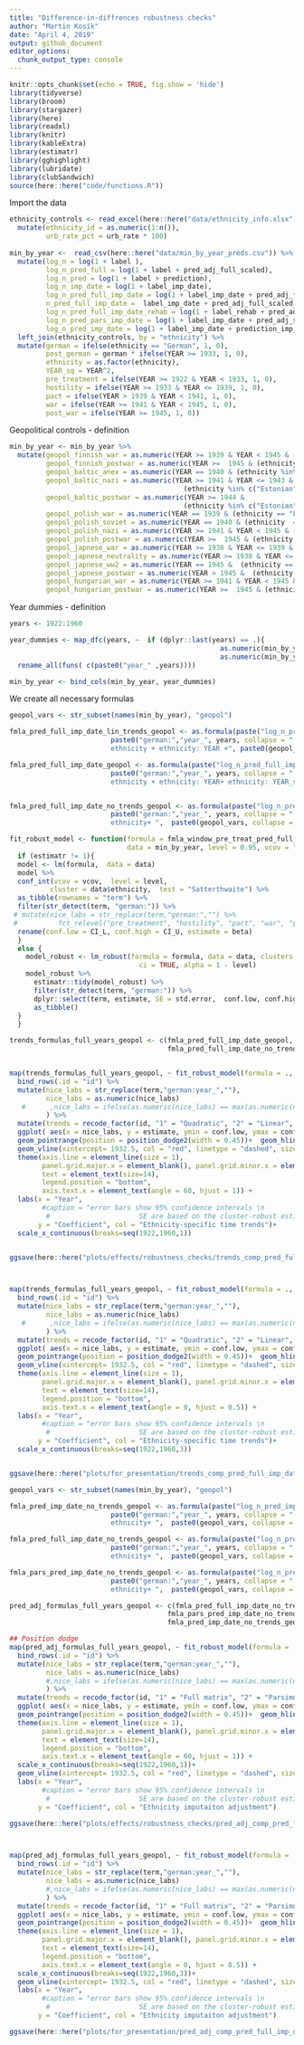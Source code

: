 ```yaml
---
title: "Difference-in-diffrences robustness checks"
author: "Martin Kosík"
date: "April 4, 2019"
output: github_document
editor_options: 
  chunk_output_type: console
---
```


```r
knitr::opts_chunk$set(echo = TRUE, fig.show = 'hide')
library(tidyverse)
library(broom)
library(stargazer)
library(here)
library(readxl)
library(knitr)
library(kableExtra)
library(estimatr)
library(gghighlight)
library(lubridate)
library(clubSandwich)
source(here::here("code/functions.R"))
```

Import the  data
```r
ethnicity_controls <- read_excel(here::here("data/ethnicity_info.xlsx")) %>%
  mutate(ethnicity_id = as.numeric(1:n()),
         urb_rate_pct = urb_rate * 100)
  
min_by_year <-  read_csv(here::here("data/min_by_year_preds.csv")) %>% 
  mutate(log_n = log(1 + label ),
         log_n_pred_full = log(1 + label + pred_adj_full_scaled),
         log_n_pred = log(1 + label + prediction),
         log_n_imp_date = log(1 + label_imp_date),
         log_n_pred_full_imp_date = log(1 + label_imp_date + pred_adj_full_scaled_imp_date),
         n_pred_full_imp_date =  label_imp_date + pred_adj_full_scaled_imp_date,
         log_n_pred_full_imp_date_rehab = log(1 + label_rehab + pred_adj_full_scaled_rehab),
         log_n_pred_pars_imp_date = log(1 + label_imp_date + pred_adj_scaled_imp_date),
         log_n_pred_imp_date = log(1 + label_imp_date + prediction_imp_date)) %>% 
  left_join(ethnicity_controls, by = "ethnicity") %>% 
  mutate(german = ifelse(ethnicity == "German", 1, 0),
         post_german = german * ifelse(YEAR >= 1933, 1, 0),
         ethnicity = as.factor(ethnicity),
         YEAR_sq = YEAR^2, 
         pre_treatment = ifelse(YEAR >= 1922 & YEAR < 1933, 1, 0),
         hostility = ifelse(YEAR >= 1933 & YEAR <= 1939, 1, 0), 
         pact = ifelse(YEAR > 1939 & YEAR < 1941, 1, 0), 
         war = ifelse(YEAR >= 1941 & YEAR < 1945, 1, 0),
         post_war = ifelse(YEAR >= 1945, 1, 0)) 
```

Geopolitical controls - definition
```r
min_by_year <- min_by_year %>% 
  mutate(geopol_finnish_war = as.numeric(YEAR >= 1939 & YEAR < 1945 & (ethnicity == "Finnish")),
         geopol_finnish_postwar = as.numeric(YEAR >=  1945 & (ethnicity == "Finnish")),
         geopol_baltic_anex = as.numeric(YEAR == 1940 & (ethnicity %in% c("Estonian", "Latvian", "Lithuanian"))),
         geopol_baltic_nazi = as.numeric(YEAR >= 1941 & YEAR <= 1943 &
                                           (ethnicity %in% c("Estonian", "Latvian", "Lithuanian"))),
         geopol_baltic_postwar = as.numeric(YEAR >= 1944 & 
                                           (ethnicity %in% c("Estonian", "Latvian", "Lithuanian"))),
         geopol_polish_war = as.numeric(YEAR == 1939 & (ethnicity == "Polish")),
         geopol_polish_soviet = as.numeric(YEAR == 1940 & (ethnicity  == "Polish")),
         geopol_polish_nazi = as.numeric(YEAR >= 1941 & YEAR < 1945 & (ethnicity == "Polish")),
         geopol_polish_postwar = as.numeric(YEAR >=  1945 & (ethnicity == "Polish")),
         geopol_japnese_war = as.numeric(YEAR >= 1938 & YEAR <= 1939 &  (ethnicity == "Japanese")),
         geopol_japnese_neutrality = as.numeric(YEAR >= 1938 & YEAR <= 1944 &  (ethnicity == "Japanese")),
         geopol_japnese_ww2 = as.numeric(YEAR == 1945 &  (ethnicity == "Japanese")),
         geopol_japnese_postwar = as.numeric(YEAR > 1945 &  (ethnicity == "Japanese")),
         geopol_hungarian_war = as.numeric(YEAR >= 1941 & YEAR < 1945 & (ethnicity == "Hungarian")),
         geopol_hungarian_postwar = as.numeric(YEAR >=  1945 & (ethnicity == "Hungarian")))
```

Year dummies - definition
```r
years <- 1922:1960

year_dummies <- map_dfc(years, ~  if (dplyr::last(years) == .){
                                                    as.numeric(min_by_year$YEAR >= .)} else {
                                                    as.numeric(min_by_year$YEAR == .)}) %>% 
  rename_all(funs( c(paste0("year_" ,years))))

min_by_year <- bind_cols(min_by_year, year_dummies)
```

We create all necessary formulas
```r
geopol_vars <- str_subset(names(min_by_year), "geopol")

fmla_pred_full_imp_date_lin_trends_geopol <- as.formula(paste("log_n_pred_full_imp_date ~ ", 
                         paste0("german:","year_", years, collapse = " + "),  "+ as.factor(YEAR) +
                         ethnicity + ethnicity: YEAR +", paste0(geopol_vars, collapse = " + ")))

fmla_pred_full_imp_date_geopol <- as.formula(paste("log_n_pred_full_imp_date ~ ", 
                         paste0("german:","year_", years, collapse = " + "),  "+ as.factor(YEAR) +
                         ethnicity + ethnicity: YEAR+ ethnicity: YEAR_sq + ",  paste0(geopol_vars, collapse = " + ")))


fmla_pred_full_imp_date_no_trends_geopol <- as.formula(paste("log_n_pred_full_imp_date ~ ", 
                         paste0("german:","year_", years, collapse = " + "),  "+ as.factor(YEAR) +
                         ethnicity+ ",  paste0(geopol_vars, collapse = " + ")))
```

```r
fit_robust_model <- function(formula = fmla_window_pre_treat_pred_full_imp_date, 
                             data = min_by_year, level = 0.95, vcov = "CR2", estimatr = 1){
  if (estimatr != 1){
  model <- lm(formula,  data = data)
  model %>% 
  conf_int(vcov = vcov,  level = level,
          cluster = data$ethnicity,  test = "Satterthwaite") %>% 
  as_tibble(rownames = "term") %>% 
  filter(str_detect(term, "german:")) %>% 
 # mutate(nice_labs = str_replace(term,"german:","") %>% 
 #          fct_relevel("pre_treatment", "hostility", "pact", "war", "post_war")) %>% 
  rename(conf.low = CI_L, conf.high = CI_U, estimate = beta)
  }
  else {
    model_robust <- lm_robust(formula = formula, data = data, clusters = ethnicity, se_type = vcov,
                                ci = TRUE, alpha = 1 - level)
    model_robust %>% 
      estimatr::tidy(model_robust) %>% 
      filter(str_detect(term, "german:")) %>% 
      dplyr::select(term, estimate, SE = std.error,  conf.low, conf.high) %>% 
      as_tibble()
  }
  }
```

```r
trends_formulas_full_years_geopol <- c(fmla_pred_full_imp_date_geopol, fmla_pred_full_imp_date_lin_trends_geopol,
                                       fmla_pred_full_imp_date_no_trends_geopol)


map(trends_formulas_full_years_geopol, ~ fit_robust_model(formula = ., vcov = "CR2", estimatr = 0)) %>% 
  bind_rows(.id = "id") %>% 
  mutate(nice_labs = str_replace(term,"german:year_",""),
         nice_labs = as.numeric(nice_labs)
   #      ,nice_labs = ifelse(as.numeric(nice_labs) == max(as.numeric(nice_labs)), str_c(nice_labs, "+"), nice_labs)
         ) %>% 
  mutate(trends = recode_factor(id, "1" = "Quadratic", "2" = "Linear", "3" = "None")) %>% 
  ggplot( aes(x = nice_labs, y = estimate, ymin = conf.low, ymax = conf.high, group = 1, col = trends))+ 
  geom_pointrange(position = position_dodge2(width = 0.45))+  geom_hline(yintercept= 0) + theme_minimal() + 
  geom_vline(xintercept= 1932.5, col = "red", linetype = "dashed", size = 1)+
  theme(axis.line = element_line(size = 1), 
        panel.grid.major.x = element_blank(), panel.grid.minor.x = element_blank(), 
        text = element_text(size=14),
        legend.position = "bottom", 
        axis.text.x = element_text(angle = 60, hjust = 1)) +
  labs(x = "Year", 
        #caption = "error bars show 95% confidence intervals \n 
         #                      SE are based on the cluster-robust estimator by Pustejovsky and Tipton (2018)", 
       y = "Coefficient", col = "Ethnicity-specific time trends")+ 
  scale_x_continuous(breaks=seq(1922,1960,1))


ggsave(here::here("plots/effects/robustness_checks/trends_comp_pred_full_imp_date_cr2.pdf"))



map(trends_formulas_full_years_geopol, ~ fit_robust_model(formula = ., vcov = "CR2", estimatr = 0)) %>% 
  bind_rows(.id = "id") %>% 
  mutate(nice_labs = str_replace(term,"german:year_",""),
         nice_labs = as.numeric(nice_labs)
   #      ,nice_labs = ifelse(as.numeric(nice_labs) == max(as.numeric(nice_labs)), str_c(nice_labs, "+"), nice_labs)
         ) %>% 
  mutate(trends = recode_factor(id, "1" = "Quadratic", "2" = "Linear", "3" = "None")) %>% 
  ggplot( aes(x = nice_labs, y = estimate, ymin = conf.low, ymax = conf.high, group = 1, col = trends))+ 
  geom_pointrange(position = position_dodge2(width = 0.45))+  geom_hline(yintercept= 0) + theme_minimal() + 
  geom_vline(xintercept= 1932.5, col = "red", linetype = "dashed", size = 1)+
  theme(axis.line = element_line(size = 1), 
        panel.grid.major.x = element_blank(), panel.grid.minor.x = element_blank(), 
        text = element_text(size=14),
        legend.position = "bottom", 
        axis.text.x = element_text(angle = 0, hjust = 0.5)) +
  labs(x = "Year", 
        #caption = "error bars show 95% confidence intervals \n 
         #                      SE are based on the cluster-robust estimator by Pustejovsky and Tipton (2018)", 
       y = "Coefficient", col = "Ethnicity-specific time trends")+ 
  scale_x_continuous(breaks=seq(1922,1960,3))


ggsave(here::here("plots/for_presentation/trends_comp_pred_full_imp_date_cr2.pdf"), scale = 0.8)


```


```r
geopol_vars <- str_subset(names(min_by_year), "geopol")

fmla_pred_imp_date_no_trends_geopol <- as.formula(paste("log_n_pred_imp_date ~ ", 
                         paste0("german:","year_", years, collapse = " + "),  "+ as.factor(YEAR) +
                         ethnicity+ ",  paste0(geopol_vars, collapse = " + ")))

fmla_pred_full_imp_date_no_trends_geopol <- as.formula(paste("log_n_pred_full_imp_date ~ ", 
                         paste0("german:","year_", years, collapse = " + "),  "+ as.factor(YEAR) +
                         ethnicity+ ",  paste0(geopol_vars, collapse = " + ")))

fmla_pars_pred_imp_date_no_trends_geopol <- as.formula(paste("log_n_pred_pars_imp_date ~ ", 
                         paste0("german:","year_", years, collapse = " + "),  "+ as.factor(YEAR) +
                         ethnicity+ ",  paste0(geopol_vars, collapse = " + ")))
```


```r
pred_adj_formulas_full_years_geopol <- c(fmla_pred_full_imp_date_no_trends_geopol,
                                       fmla_pars_pred_imp_date_no_trends_geopol,
                                       fmla_pred_imp_date_no_trends_geopol)

## Position dodge
map(pred_adj_formulas_full_years_geopol, ~ fit_robust_model(formula = ., vcov = "CR2", estimatr = 0)) %>% 
  bind_rows(.id = "id") %>% 
  mutate(nice_labs = str_replace(term,"german:year_",""),
         nice_labs = as.numeric(nice_labs)
         #,nice_labs = ifelse(as.numeric(nice_labs) == max(as.numeric(nice_labs)), str_c(nice_labs, "+"), nice_labs)
         ) %>% 
  mutate(trends = recode_factor(id, "1" = "Full matrix", "2" = "Parsimonious", "3" = "None")) %>% 
  ggplot( aes(x = nice_labs, y = estimate, ymin = conf.low, ymax = conf.high, group = 1, col = trends))+ 
  geom_pointrange(position = position_dodge2(width = 0.45))+  geom_hline(yintercept= 0) + theme_minimal() + 
  theme(axis.line = element_line(size = 1), 
        panel.grid.major.x = element_blank(), panel.grid.minor.x = element_blank(), 
        text = element_text(size=14),
        legend.position = "bottom", 
        axis.text.x = element_text(angle = 60, hjust = 1)) +
  scale_x_continuous(breaks=seq(1922,1960,1))+ 
  geom_vline(xintercept= 1932.5, col = "red", linetype = "dashed", size = 1)+
  labs(x = "Year", 
        #caption = "error bars show 95% confidence intervals \n 
         #                      SE are based on the cluster-robust estimator by Pustejovsky and Tipton (2018)", 
       y = "Coefficient", col = "Ethnicity imputaiton adjustment")

ggsave(here::here("plots/effects/robustness_checks/pred_adj_comp_pred_full_imp_date_cr2.pdf"))



map(pred_adj_formulas_full_years_geopol, ~ fit_robust_model(formula = ., vcov = "CR2", estimatr = 0)) %>% 
  bind_rows(.id = "id") %>% 
  mutate(nice_labs = str_replace(term,"german:year_",""),
         nice_labs = as.numeric(nice_labs)
         #,nice_labs = ifelse(as.numeric(nice_labs) == max(as.numeric(nice_labs)), str_c(nice_labs, "+"), nice_labs)
         ) %>% 
  mutate(trends = recode_factor(id, "1" = "Full matrix", "2" = "Parsimonious", "3" = "None")) %>% 
  ggplot( aes(x = nice_labs, y = estimate, ymin = conf.low, ymax = conf.high, group = 1, col = trends))+ 
  geom_pointrange(position = position_dodge2(width = 0.45))+  geom_hline(yintercept= 0) + theme_minimal() + 
  theme(axis.line = element_line(size = 1), 
        panel.grid.major.x = element_blank(), panel.grid.minor.x = element_blank(), 
        text = element_text(size=14),
        legend.position = "bottom", 
        axis.text.x = element_text(angle = 0, hjust = 0.5)) +
  scale_x_continuous(breaks=seq(1922,1960,3))+ 
  geom_vline(xintercept= 1932.5, col = "red", linetype = "dashed", size = 1)+
  labs(x = "Year", 
        #caption = "error bars show 95% confidence intervals \n 
         #                      SE are based on the cluster-robust estimator by Pustejovsky and Tipton (2018)", 
       y = "Coefficient", col = "Ethnicity imputaiton adjustment")

ggsave(here::here("plots/for_presentation/pred_adj_comp_pred_full_imp_date_cr2.pdf"), scale = 0.8)


```
